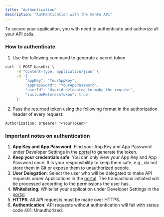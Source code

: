 ```yaml
---
title: "Authentication"
description: "Authentication with the Xente API"
---
```


To secure your applicaiton, you with need to authenticate and authorize all your API calls.  

### How to authenticate

1. Use the following command to generate a secret token

```bash
curl -X POST baseUri \
     -H "Content-Type: application/json" \
     -d '{
         "appKey": "YourAppKey",
         "appPassword": "YourAppPassword",
         "userId": "Userid delegated to make the request",
         "includeRefereshToken": true
     }'
```
2. Pass the returned token using the following format in the authorization header of every request:

```plaintext
Authorization: $"Bearer "<YourToken>" 
```

### Important notes on authentication

1. **App Key and App Password**: Find your App Key and App Password under Developer Settings in the [portal](https://app.xente.co/) to generate the token.
2. **Keep your credentials safe**: You can only view your App Key and App Password once. It is your responsibility to keep them safe, e.g., do not store them in Git or expose them to unauthorized people.
3. **User Delegation**: Select the user who will be delegated to make API requests under Applications in the [portal](https://app.xente.co/). The transactions initiated will be processed according to the permissions the user has.
4. **Whitelisting**: Whitelist your application under Developer Settings in the [portal](https://app.xente.co/).
5. **HTTPS**: All API requests must be made over HTTPS.
6. **Authentication**: API requests without authentication will fail with status code 401: Unauthorized.



